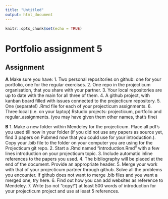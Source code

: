 ```yaml
---
title: "Untitled"
output: html_document
---
```


```r
knitr::opts_chunk$set(echo = TRUE)
```
# Portfolio assignment 5 {.tabset .unnumbered}
## Assignment {.unnumbered}

__A__
Make sure you have:
1. Two personal repositories on github: one for your portfolio, one for the regular exercises.
2. One repo in the projecticum organisation, that you share with your partner.
3. Your local repositories are up to date with the main for all three of them.
4. A github project, with kanban board filled with issues connected to the projecticum repository.
5. One (separate!) .Rmd file for each of your projecticum assignments.
6. Three local (i.e. on your laptop) Rstudio projects: projecticum, portfolio and regular_assignments. (you may have given them other names, that’s fine)

__B__
1. Make a new folder within Mendeley for the projecticum. Place all pdf’s you used till now in your folder (if you did not use any papers as source yet, find 3 papers on Pubmed now that you could use for your introduction.). Copy your .bib file to the folder on your computer you are using for the Projecticum git repo.
2. Start a .Rmd named “introduction.Rmd” with a few lines introduction on your projecticum topic.
3. Include automatic inline references to the papers you used.
4. The bibliography will be placed at the end of the document. Provide an appropriate header.
5. Merge your work with that of your projecticum partner through github. Solve all the problems you encounter. If github does not want to merge .bib files and you want a merged one, try here.
6. Find out how you can add websites as reference to Mendeley.
7. Write (so not “copy!”) at least 500 words of introduction for your projecticum project and use at least 5 references.
